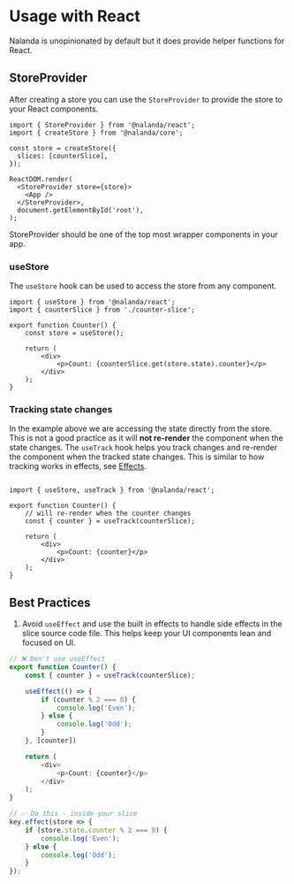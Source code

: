 
# Usage with React

Nalanda is unopinionated by default but it does provide helper functions for React.


## StoreProvider

After creating a store you can use the `StoreProvider` to provide the store to your React components.

```tsx
import { StoreProvider } from '@nalanda/react';
import { createStore } from '@nalanda/core';

const store = createStore({
  slices: [counterSlice],
});

ReactDOM.render(
  <StoreProvider store={store}>
    <App />
  </StoreProvider>,
  document.getElementById('root'),
);
```

<Callout type="warn">
StoreProvider should be one of the top most wrapper components in your app.
</Callout>


### useStore

The `useStore` hook can be used to access the store from any component.

```tsx
import { useStore } from '@nalanda/react';
import { counterSlice } from './counter-slice';

export function Counter() {
    const store = useStore();

    return (
        <div>
            <p>Count: {counterSlice.get(store.state).counter}</p>
        </div>
    );
}
```

### Tracking state changes

In the example above we are accessing the state directly from the store. 
This is not a good practice as it will **not re-render** the component when the state changes.
The `useTrack` hook helps you track changes and re-render the component when the tracked state changes.
This is similar to how tracking works in effects, see [Effects](/docs/guide/effects/#tracking).



```tsx

import { useStore, useTrack } from '@nalanda/react';

export function Counter() {
    // will re-render when the counter changes
    const { counter } = useTrack(counterSlice);

    return (
        <div>
            <p>Count: {counter}</p>
        </div>
    );
}
```


## Best Practices

1. Avoid `useEffect` and use the built in effects to handle side effects in the slice source code file. 
This helps keep your UI components lean and focused on UI.

```ts filename="Counter.tsx"
// ❌ Don't use useEffect
export function Counter() {
    const { counter } = useTrack(counterSlice);

    useEffect(() => {
        if (counter % 2 === 0) {
            console.log('Even');
        } else {
            console.log('Odd');
        }
    }, [counter])

    return (
        <div>
            <p>Count: {counter}</p>
        </div>
    );
}
```

```ts filename="is-odd-even-slice.ts"
// ✅ Do this - inside your slice 
key.effect(store => {
    if (store.state.counter % 2 === 0) {
        console.log('Even');
    } else {
        console.log('Odd');
    }
});
```

